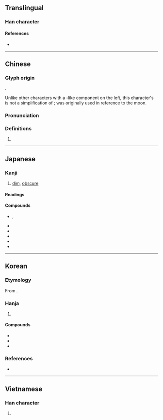 {{also|蒙|䑃}}
{{character info}}
==Translingual==

===Han character===
{{Han char|rn=74|rad=月|as=14|ascj+=13|sn=18|sncj+=17|four=74232|canj=BTBO|ids=⿰月蒙}}

====References====
* {{Han ref|kx=0507.030|dkj=14409|dj=0888.060|hdz=32115.080|uh=6726|ud=26406|bh=C261|bd=49761}}

----

==Chinese==
{{zh-forms|alt=䑃}}

===Glyph origin===
{{Han etym}}
{{Han compound|ls=psc|月|c1=s|t1=moon|蒙|c2=p}}.

Unlike other characters with a {{m|zh|月}}-like component on the left, this character's {{m|zh|月}} is not a simplification of {{m|zh|肉}}; {{m|zh|朦朧}} was originally used in reference to the moon.

===Pronunciation===
{{zh-pron
|m=méng
|c=mung4
|mn=bông
|mc=y
|oc=y
|ma=
|cat=n
}}

===Definitions===
{{zh-hanzi}}

# {{zh-only|朦朧}}

----

==Japanese==

===Kanji===
{{ja-kanji|grade=|rs=月14}}

# [[dim]], [[obscure]] {{gl|of [[moonlight]]}}

====Readings====
{{ja-readings
|goon=む
|kanon=ぼう
|kanyoon=もう
|kun=おぼろ-
}}

====Compounds====
{{der-top|Compounds}}
* {{ja-r|朦朦|もうもう|rom=-}}, {{ja-r|朦々|もうもう}}
* {{ja-r|朦気|もうき}}
* {{ja-r|朦沢|^もうさわ}}
* {{ja-r|朦霧|もうむ}}
* {{ja-r|朦朧|もうろう}}
* {{ja-r|昏朦|こんもう}}
{{der-bottom}}

----

==Korean==

===Etymology===
From {{der|ko|ltc|-}} {{ltc-l|朦|id=1+2}}.

===Hanja===
{{ko-hanja-search}}
{{ko-hanja|흐리다|흐릴|몽}}

# {{hanja form of|몽|[[dim]], [[obscure]] {{gl|of [[moonlight]]}}}}

====Compounds====
{{der-top3|Compounds}}
* {{ko-l|몽롱|[[faint]]; [[dim]]|朦朧}}
* {{ko-l|몽혼|[[anesthesia]]|朦昏}}
* {{ko-l|몽롱체|朦朧體}}
{{der-bottom}}

===References===
* {{R:hanjadoc|4791}}

----

==Vietnamese==

===Han character===
{{vi-readings|reading=mông, mồng|rs=月14}}

# {{rfdef|vi|sort=月14}}